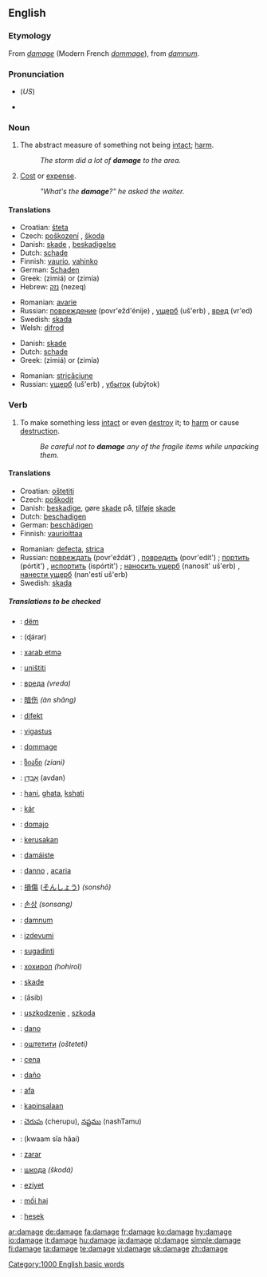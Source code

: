 {{wikipedia}}
==English==

===Etymology===
From {{OF.}} ''[[#Old French|damage]]'' (Modern French ''[[dommage]]''), from {{L.}} ''[[damnum]]''.

===Pronunciation===
*{{IPA|/ˈdæmədʒ/}} (''US'')
*{{audio|en-us-damage.ogg|Audio (US)}}

===Noun===
{{en-noun}}

# The abstract measure of something not being [[intact]]; [[harm]].
#:''The storm did a lot of '''damage''' to the area.''
# {{slang}} [[cost|Cost]] or [[expense]].
#:''"What's the '''damage'''?" he asked the waiter.''

====Translations====
{{trans-top|abstract measure of something not being intact; harm}}
*Croatian: [[šteta]] {{f}}
*Czech: [[poškození]] {{n}}, [[škoda]] {{f}}
*Danish: [[skade]] {{c}}, [[beskadigelse]] {{c}}
*Dutch: [[schade]]
*Finnish: [[vaurio]], [[vahinko]]
*German: [[Schaden]] {{m}}
*Greek: {{t|el|ζημιά|f}} (zimiá) or {{t|el|ζημία|f}} (zimía)
*Hebrew: [[נזק]] (nezeq) {{m}}
{{trans-mid}}
*Romanian: [[avarie]]
*Russian: [[повреждение]] (povr'ežd'énije) {{n}}, [[ущерб]] (uš'erb) {{m}}, [[вред]] (vr'ed) {{m}}
*Swedish: [[skada]] {{c}}
*Welsh: [[difrod]] {{m}}
{{trans-bottom}}

{{trans-top|cost or expense}}
*Danish: [[skade]] {{c}}
*Dutch: [[schade]]
*Greek: {{t|el|ζημιά|f}} (zimiá) or {{t|el|ζημία|f}} (zimía)
{{trans-mid}}
*Romanian: [[stricăciune]]
*Russian: [[ущерб]] (uš'erb) {{m}}, [[убыток]] (ubýtok) {{m}}
{{trans-bottom}}

===Verb===
{{en-verb|damag|ing}}

# To make something less [[intact]] or even [[destroy]] it; to [[harm]] or cause [[destruction]].
#:''Be careful not to '''damage''' any of the fragile items while unpacking them.''

====Translations====
{{trans-top|to make something less intact or even destroy it; to harm or cause destruction}}
*Croatian: [[oštetiti]]
*Czech: [[poškodit]]
*Danish: [[beskadige]], gøre [[skade]] på, [[tilføje]] [[skade]]
*Dutch: [[beschadigen]]
*German: [[beschädigen]]
*Finnish: [[vaurioittaa]]
{{trans-mid}}
*Romanian: [[defecta]], [[strica]]
*Russian: [[повреждать]] (povr'eždát') {{impf}}, [[повредить]] (povr'edít') {{pf}}; [[портить]] (pórtit') {{impf}}, [[испортить]] (ispórtit') {{pf}}; [[наносить ущерб]] (nanosít' uš'erb) {{impf}}, [[нанести ущерб]] (nan'estí uš'erb) {{pf}}
*Swedish: [[skada]]
{{trans-bottom}}

=====Translations to be checked=====
{{checktrans}}
{{top}}
*{{ttbc|Albanian}}: [[dëm]]
*{{ttbc|Arabic}}: {{ARchar|[[ضرر]]}} (ɖárar)
*{{ttbc|Azerbaijani}}: [[xarab etmə]]
*{{ttbc|Bosnian}}: [[uništiti]]
*{{ttbc|Bulgarian}}: [[вреда]] ''(vreda)''
*{{ttbc|Chinese}}: [[暗伤]] ''(àn shāng)''
*{{ttbc|Esperanto}}: [[difekt]]
*{{ttbc|Estonian}}: [[vigastus]]
*{{ttbc|French}}: [[dommage]] {{m}}
*{{ttbc|Georgian}}: [[ზიანი]] ''(ziani)''
*{{ttbc|Hebrew}}: [[אבדן|אָבְדָן]] (avdan)
*{{ttbc|Hindi}}: [[hani]], [[ghata]], [[kshati]]
*{{ttbc|Hungarian}}: [[kár]]
*{{ttbc|Ido}}: [[domajo]]
*{{ttbc|Indonesian}}: [[kerusakan]]
*{{ttbc|Irish}}: [[damáiste]]
*{{ttbc|Italian}}: [[danno]] {{m}}, [[acaria]] {{f}}
*{{ttbc|Japanese}}: [[損傷]] ([[そんしょう]]) ''(sonshō)''
*{{ttbc|Korean}}: [[손상]] ''(sonsang)''
{{mid}}
*{{ttbc|Latin}}: [[damnum]] {{n}}
*{{ttbc|Latvian}}: [[izdevumi]]
*{{ttbc|Lithuanian}}: [[sugadinti]]
*{{ttbc|Mongolian}}: [[хохирол]] ''(hohirol)''
*{{ttbc|Norwegian}}: [[skade]]
*{{ttbc|Persian}}: {{FAchar|[[آسیب]]}} (âsib)
*{{ttbc|Polish}}: [[uszkodzenie]] {{n}}, [[szkoda]] {{f}}
*{{ttbc|Portuguese}}: [[dano]]
*{{ttbc|Serbian}}: [[оштетити]] ''(ošteteti)''
*{{ttbc|Slovak}}: [[cena]]
*{{ttbc|Spanish}}: [[daño]]
*{{ttbc|Swahili}}: [[afa]]
*{{ttbc|Tagalog}}: [[kapinsalaan]]
*{{ttbc|Telugu}}: [[చెరుపు]] (cherupu), [[నష్టము]] (nashTamu)
*{{ttbc|Thai}}: {{THchar|[[ความเสียหาย]]}} (kwaam sĭa hăai)
*{{ttbc|Turkish}}: [[zarar]]
*{{ttbc|Ukrainian}}: [[шкода]] ''(škodá)''
*{{ttbc|Uyghur}}: [[eziyet]]
*{{ttbc|Vietnamese}}: [[mối hại]]
*{{ttbc|Yiddish}}: [[hesek]]
{{bottom}}

[[Category:1000 English basic words]]

[[ar:damage]]
[[de:damage]]
[[fa:damage]]
[[fr:damage]]
[[ko:damage]]
[[hy:damage]]
[[io:damage]]
[[it:damage]]
[[hu:damage]]
[[ja:damage]]
[[pl:damage]]
[[simple:damage]]
[[fi:damage]]
[[ta:damage]]
[[te:damage]]
[[vi:damage]]
[[uk:damage]]
[[zh:damage]]